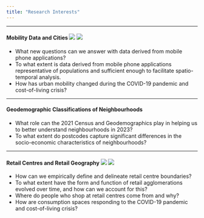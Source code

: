 ```yaml
---
title: "Research Interests"
---
```


------------------------------------------------------------------------

#### Mobility Data and Cities ![](fone.png) ![](city.png)

-   What new questions can we answer with data derived from mobile phone applications?
-   To what extent is data derived from mobile phone applications representative of populations and sufficient enough to facilitate spatio-temporal analysis.
-   How has urban mobility changed during the COVID-19 pandemic and cost-of-living crisis?

------------------------------------------------------------------------

#### Geodemographic Classifications of Neighbourhoods 

- What role can the 2021 Census and Geodemographics play in helping us to better understand neighbourhoods in 2023?
- To what extent do postcodes capture significant differences in the socio-economic characteristics of neighbourhoods?

------------------------------------------------------------------------

#### Retail Centres and Retail Geography ![](shop.png) ![](planet.png)

-   How can we empirically define and delineate retail centre boundaries?
-   To what extent have the form and function of retail agglomerations evolved over time, and how can we account for this?
-   Where do people who shop at retail centres come from and why?
-   How are consumption spaces responding to the COVID-19 pandemic and cost-of-living crisis?